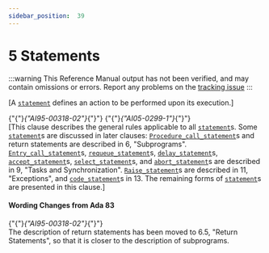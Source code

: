 ---
sidebar_position:  39
---

# 5 Statements

:::warning
This Reference Manual output has not been verified,
and may contain omissions or errors.
Report any problems on the [tracking issue](https://github.com/ada-lang-io/ada-lang-io/issues/20)
:::


<p>[A <code><a href="../AA-5/AA-5.1#S0167">statement</a></code> defines an action to be performed upon its execution.]<br /></p>

<p>{"{"}<em>{"AI95-00318-02"}</em>{"}"} {"{"}<em>{"AI05-0299-1"}</em>{"}"} <br />[This clause describes the general rules applicable to all <code><a href="../AA-5/AA-5.1#S0167">statement</a></code>s. Some <code><a href="../AA-5/AA-5.1#S0167">statement</a></code>s are discussed in later clauses: <code><a href="../AA-6/AA-6.4#S0217">Procedure_call_statement</a></code>s and return statements are described in 6, "Subprograms". <code><a href="../AA-9/AA-9.5#S0264">Entry_call_statement</a></code>s, <code><a href="../AA-9/AA-9.5#S0265">requeue_statement</a></code>s, <code><a href="../AA-9/AA-9.6#S0266">delay_statement</a></code>s, <code><a href="../AA-9/AA-9.5#S0258">accept_statement</a></code>s, <code><a href="../AA-9/AA-9.7#S0269">select_statement</a></code>s, and <code><a href="../AA-9/AA-9.8#S0284">abort_statement</a></code>s are described in 9, "Tasks and Synchronization". <code><a href="../AA-11/AA-11.3#S0308">Raise_statement</a></code>s are described in 11, "Exceptions", and <code><a href="../AA-13/AA-13.8#S0357">code_statement</a></code>s in 13. The remaining forms of <code><a href="../AA-5/AA-5.1#S0167">statement</a></code>s are presented in this clause.] <br /></p>


#### Wording Changes from Ada 83

<Admonition type="aarm" aarm="note" title="Note: ">
{"{"}<em>{"AI95-00318-02"}</em>{"}"} <br />The description of return statements has been moved to 6.5, "Return Statements", so that it is closer to the description of subprograms. <br /></Admonition>

